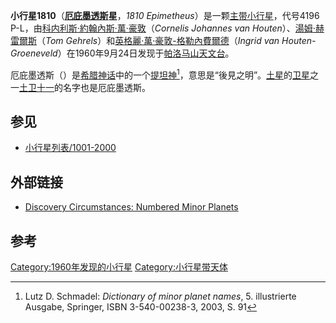 {{Infobox planet 
| width = 25em 
| bgcolour = #FFFFC0 
| name = Epimetheus
| discovery = yes 
| discovery_ref =  
| discoverer = [[科内利斯·約翰內斯·萬·豪敦|科内利斯·約翰內斯·萬·豪敦]]、[[英格麗·萬·豪敦-格勒內_費爾德|英格麗·萬·豪敦-格勒內 費爾德]]和[[湯姆·赫雷爾斯|湯姆·赫雷爾斯]]
| discovery_site = [[帕洛马山天文台|帕洛马山天文台]]
| discovered = 1960年9月24日
| designations = yes
| mp_name = 1810
| alt_names =   4196 P-L ; 1942 FS<br/>1950 SC ;  1957 WC1<br/>1962 GC ;  1970 SS 
| named_after = [[厄庇墨透斯|厄庇墨透斯]]
| mp_category = 
| epoch = [[Julian_day|JD]] 2455800.5 (2011-Aug-27.0) 
| eccentricity = 0.0915089
| semimajor  = 2.2239556 AU
| perihelion   = 2.0204439 AU
| inclination = 4.03205°
| asc_node = 254.17722°
| arg_peri = 203.79450°
| mean_anomaly = 44.90315[[角度|°]]
| period = 1211.4000824 [[day|d]] (  3.32 [[Julian_year_(astronomy)|a]])
| aphelion = 2.4274673 [[天文单位|AU]]
| orbit_ref = <ref>[http://ssd.jpl.nasa.gov/sbdb.cgi?sstr=1810  JPL Small-Body Database Browser - 1810 Epimetheus]</ref>
| avg_speed = 	
| satellites = 
| physical_characteristics = yes 
| dimensions =
| mass = 		
| density = 	
| surface_grav = 
| escape_velocity = 
| sidereal_day = 
| axial_tilt = 
| pole_ecliptic_lat = 
| pole_ecliptic_lon = 
| albedo = 
| rotation= 28.61 h
| temperatures= 	
| temp_name1 = 
| mean_temp_1 = 
| max_temp_1 = 
| temp_name2 = 
| max_temp_2 = 
| spectral_type = 
| abs_magnitude = 12.3
}}
'''小行星1810'''（'''[[厄庇墨透斯|厄庇墨透斯]]星'''，''1810 Epimetheus''）是一颗[[小行星带|主带小行星]]，代号4196 P-L，由[[科内利斯·約翰內斯·萬·豪敦|科内利斯·約翰內斯·萬·豪敦]]（''Cornelis Johannes van Houten''）、[[湯姆·赫雷爾斯|湯姆·赫雷爾斯]]（''Tom Gehrels''）和[[英格麗·萬·豪敦-格勒內費爾德|英格麗·萬·豪敦-格勒內費爾德]]（''Ingrid van Houten-Groeneveld''）在1960年9月24日发现于[[帕洛马山天文台|帕洛马山天文台]]。

厄庇墨透斯（{{lang-gr|Επιμηθέας}}）是[[希腊神话|希腊神话]]中的一个[[提坦神|提坦神]]<ref name="Schmadel2003">Lutz D. Schmadel: ''Dictionary of minor planet names'', 5. illustrierte Ausgabe, Springer, ISBN 3-540-00238-3, 2003, S. 91</ref>，意思是“後見之明”。[[土星|土星]]的[[卫星|卫星]]之一[[土卫十一|土卫十一]]的名字也是厄庇墨透斯。

==参见==
* [[小行星列表/1001-2000|小行星列表/1001-2000]]

== 外部链接 ==
* [http://cfa-www.harvard.edu/iau/lists/NumberedMPs.txt Discovery Circumstances: Numbered Minor Planets] {{Wayback|url=http://cfa-www.harvard.edu/iau/lists/NumberedMPs.txt |date=20080517010638 }}

== 参考 ==
{{Reflist}}

{{Minor Planet Number|[[小行星1809|1809 Prometheus]]|[[小行星1811|1811 Bruwer]]}}

[[Category:1960年发现的小行星|Category:1960年发现的小行星]]
[[Category:小行星带天体|Category:小行星带天体]]